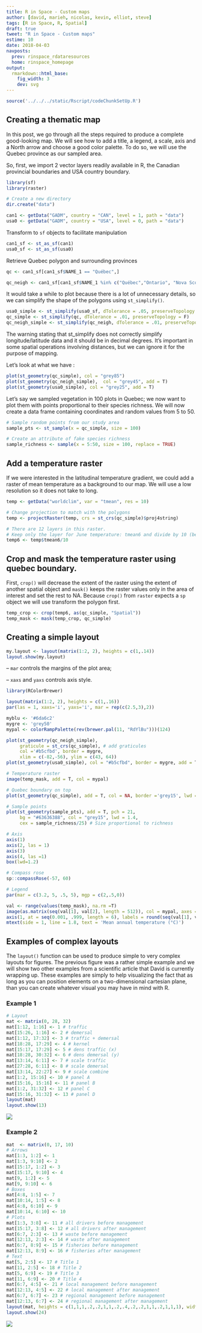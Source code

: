 ```yaml
---
title: R in Space - Custom maps
author: [david, marieh, nicolas, kevin, elliot, steve]
tags: [R in Space, R, Spatial]
draft: true
tweet: "R in Space - Custom maps"
estime: 10
date: 2018-04-03
navposts:
  prev: rinspace_rdataresources
  home: rinspace_homepage
output:
  rmarkdown::html_base:
    fig_width: 3
    dev: svg
---
```



```r
source('../../../static/Rscript/codeChunkSetUp.R')
```


## Creating a thematic map

In this post, we go through all the steps required to produce a complete good-looking map. We will see how to add a title, a legend, a scale, axis and a North arrow and choose a good color palette. To do so, we will use the Quebec province as our sampled area.

So, first, we import 2 vector layers readily available in R, the Canadian provincial boundaries and USA country boundary.

```r
library(sf)
library(raster)

# Create a new directory
dir.create("data")

can1 <- getData("GADM", country = "CAN", level = 1, path = "data")
usa0 <- getData("GADM", country = "USA", level = 0, path = "data")
```

Transform to `sf` objects to facilitate manipulation

```r
can1_sf <- st_as_sf(can1)
usa0_sf <- st_as_sf(usa0)
```

Retrieve Quebec polygon and surrounding provinces

```r
qc <- can1_sf[can1_sf$NAME_1 == "Québec",]

qc_neigh <- can1_sf[can1_sf$NAME_1 %in% c("Québec","Ontario", "Nova Scotia","New Brunswick", "Newfoundland and Labrador"),]
```



It would take a while to plot because there is a lot of unnecessary details, so we
can simplify the shape of the polygons using `st_simplify()`.


```r
usa0_simple <- st_simplify(usa0_sf, dTolerance = .05, preserveTopology = F) 
qc_simple <- st_simplify(qc, dTolerance = .01, preserveTopology = F)
qc_neigh_simple <- st_simplify(qc_neigh, dTolerance = .01, preserveTopology = F)

```


The warning stating that st_simplify does not correctly simplify longitude/latitude data and it should be in decimal degrees. It's important in some spatial operations involving distances, but we can ignore it for the purpose of mapping. 

Let's look at what we have :

```r
plot(st_geometry(qc_simple), col = "grey85")
plot(st_geometry(qc_neigh_simple),  col = "grey45", add = T)
plot(st_geometry(usa0_simple), col = "grey25", add = T)
```


Let's say we sampled vegetation in 100 plots in Quebec; we now want to plot them with points proportional to their species richness. We will now create a data frame containing coordinates and random values from 5 to 50.

```r
# Sample random points from our study area
sample_pts <- st_sample(x = qc_simple, size = 100)

# Create an attribute of fake species richness
sample_richness <- sample(x = 5:50, size = 100, replace = TRUE)
```

## Add a temperature raster

If we were interested in the latitudinal temperature gradient, we could add a
raster of mean temperature as a background to our map. 
We will use a low resolution so it does not take to long.

```r
temp <- getData("worldclim", var = "tmean", res = 10)

# Change projection to match with the polygons
temp <- projectRaster(temp, crs = st_crs(qc_simple)$proj4string)

# There are 12 layers in this raster. 
# Keep only the layer for June temperature: tmean6 and divide by 10 (because Worldclim temperature data are in °C * 10)
temp6 <- temp$tmean6/10
```


## Crop and mask the temperature raster using quebec boundary. 

First, `crop()` will decrease the extent of the raster using the extent of another spatial object and `mask()` keeps the raster values only in the area of interest and set the rest to NA.
Because `crop()` from `raster` expects a `sp` object we will use transform the polygon first. 

```r
temp_crop <- crop(temp6, as(qc_simple, "Spatial"))
temp_mask <- mask(temp_crop, qc_simple)
```

## Creating a simple layout

```r
my.layout <- layout(matrix(1:2, 2), heights = c(1,.14))
layout.show(my.layout)
```

  – `mar` controls the margins of the plot area;

  – `xaxs` and `yaxs` controls axis style.

```r
library(RColorBrewer)

layout(matrix(1:2, 2), heights = c(1,.16))
par(las = 1, xaxs='i', yaxs='i', mar = rep(c(2.5,3),2))

myblu <- '#6da6c2'
mygre <- 'grey50'
mypal <- colorRampPalette(rev(brewer.pal(11, "RdYlBu")))(124)

plot(st_geometry(qc_neigh_simple), 
     graticule = st_crs(qc_simple), # add graticules
     col ='#b5cfbd', border = mygre,
     xlim = c(-82,-56), ylim = c(43, 64))
plot(st_geometry(usa0_simple), col = "#b5cfbd", border = mygre, add = T)

# Temperature raster
image(temp_mask, add = T, col = mypal)

# Quebec boundary on top
plot(st_geometry(qc_simple), add = T, col = NA, border ='grey15', lwd =1.4)

# Sample points
plot(st_geometry(sample_pts), add = T, pch = 21, 
     bg = "#63636388", col = "grey15", lwd = 1.4, 
     cex = sample_richness/25) # Size proportional to richness

# Axis
axis(1)
axis(2, las = 1)
axis(3)
axis(4, las =1)
box(lwd=1.2)

# Compass rose
sp::compassRose(-57, 60)

# Legend
par(mar = c(3.2, 5, .5, 5), mgp = c(2,.5,0))

val <- range(values(temp_mask), na.rm =T)
image(as.matrix(seq(val[1], val[2], length = 512)), col = mypal, axes = F)
axis(1, at = seq(0.001, .999, length = 6), labels = round(seq(val[1], val[2], length = 6),2))
mtext(side = 1, line = 1.8, text = 'Mean annual temperature (°C)')

```

## Examples of complex layouts

The `layout()` function can be used to produce simple to very complex layouts
for figures. The previous figure was a rather simple example and we will show
two other examples from a scientific article that David is currently wrapping up.
These examples are simply to help visualizing the fact that as long as you can
position elements on a two-dimensional cartesian plane, than you can create
whatever visual you may have in mind with R.  

### Example 1

```r
# Layout
mat <- matrix(0, 28, 32)
mat[1:12, 1:16] <- 1 # traffic
mat[15:26, 1:16] <- 2 # demersal
mat[1:12, 17:32] <- 3 # traffic + demersal
mat[18:28, 17:29] <- 4 # kernel
mat[15:17, 17:29] <- 5 # dens traffic (x)
mat[18:28, 30:32] <- 6 # dens demersal (y)
mat[13:14, 6:11] <- 7 # scale traffic
mat[27:28, 6:11] <- 8 # scale demersal
mat[13:14, 22:27] <- 9 # scale combine
mat[1:2, 15:16] <- 10 # panel A
mat[15:16, 15:16] <- 11 # panel B
mat[1:2, 31:32] <- 12 # panel C
mat[15:16, 31:32] <- 13 # panel D
layout(mat)
layout.show(13)
```

![](./layout1.png)

### Example 2

```r
mat  <- matrix(0, 17, 10)
# Arrows
mat[1:3, 1:2] <- 1
mat[1:3, 9:10] <- 2
mat[15:17, 1:2] <- 3
mat[15:17, 9:10] <- 4
mat[9, 1:2] <- 5
mat[9, 9:10] <- 6
# Boxes
mat[4:8, 1:5] <- 7
mat[10:14, 1:5] <- 8
mat[4:8, 6:10] <- 9
mat[10:14, 6:10] <- 10
# Plots
mat[1:3, 3:8] <- 11 # all drivers before management
mat[15:17, 3:8] <- 12 # all drivers after management
mat[6:7, 2:3] <- 13 # waste before management
mat[12:13, 2:3] <- 14 # waste after management
mat[6:7, 8:9] <- 15 # fisheries before management
mat[12:13, 8:9] <- 16 # fisheries after management
# Text
mat[5, 2:5] <- 17 # Title 1
mat[11, 2:5] <- 18 # Title 2
mat[5, 6:9] <- 19 # Title 3
mat[11, 6:9] <- 20 # Title 4
mat[6:7, 4:5] <- 21 # local management before management
mat[12:13, 4:5] <- 22 # local management after management
mat[6:7, 6:7] <- 23 # regional management before management
mat[12:13, 6:7] <- 24 # regional management after management
layout(mat, heights = c(1,1,1,.2,.2,1,1,.2,.4,.2,.2,1,1,.2,1,1,1), widths = c(.2,1,1,1,.5,.5,1,1,1,.2))
layout.show(24)
```

![](./layout2.png)
